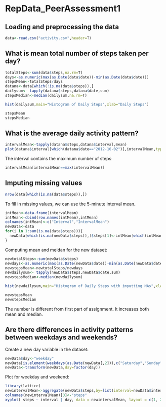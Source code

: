  RepData_PeerAssessment1
========================================================

## Loading and preprocessing the data

```r
data<-read.csv("activity.csv",header=T)

```

## What is mean total number of steps taken per day?
```r
totalSteps<-sum(data$steps,na.rm=T)
days<-as.numeric(max(as.Date(data$date))-min(as.Date(data$date)))
stepsMean<-totalSteps/days
datana<-data[which(!is.na(data$steps)),]
dailysum<- tapply(datana$steps,datana$date,sum)
stepsMedian<-median(dailysum,na.rm=T)
```


```r
hist(dailysum,main="Histogram of Daily Steps",xlab="Daily Steps")

```

```r
stepsMean
stepsMedian
```

## What is the average daily activity pattern?
```r
intervalMean<-tapply(datana$steps,datana$interval,mean)
plot(datana$interval[which(datana$date=="2012-10-02")],intervalMean,type="l",main="Daily Activity Pattern", xlab="Intervals")

```
The interval contains the maximum number of steps:
```r
intervalMean[intervalMean==max(intervalMean)]
```

## Imputing missing values
```r
nrow(data[which(is.na(data$steps)),])
```
To fill in missing values, we can use the 5-minute interval mean.
```r
intMean<-data.frame(intervalMean)
intMean<-cbind(row.names(intMean),intMean)
colnames(intMean)<-c("Interval","IntervalMean")
newData<-data
for(i in 1:sum(is.na(data$steps))){
  newData[which(is.na(newData$steps)),]$steps[1]<-intMean[which(intMean$Interval==data[which(is.na(data$steps)),][i,3]),2]
}
```
Computing mean and meidan for the new dataset:
```r
newtotalSteps<-sum(newData$steps)
newdays<-as.numeric(max(as.Date(newData$date))-min(as.Date(newData$date)))
newstepsMean<-newtotalSteps/newdays
newdailysum<- tapply(newData$steps,newData$date,sum)
newstepsMedian<-median(newdailysum)
```


```r
hist(newdailysum,main="Histogram of Daily Steps with imputting NAs",xlab="Daily Steps")

```

```r
newstepsMean
newstepsMedian
```
The number is different from first part of assignment. It increases both mean and median.

## Are there differences in activity patterns between weekdays and weekends?
Create a new day variable in the dataset:
```r
newData$day<-"weekday"
newData[is.element(weekdays(as.Date(newData[,2])),c("Saturday","Sunday")),]$day<-"weekend"
newData<-transform(newData,day=factor(day))
```
Plot for weekday and weekend:
```r
library(lattice)
newintervalMean<-aggregate(newData$steps,by=list(interval=newData$interval,day=newData$day),FUN=mean)
colnames(newintervalMean)[3]<-"steps"
xyplot( steps ~ interval | day, data = newintervalMean, layout = c(1, 2), type="l")
```
